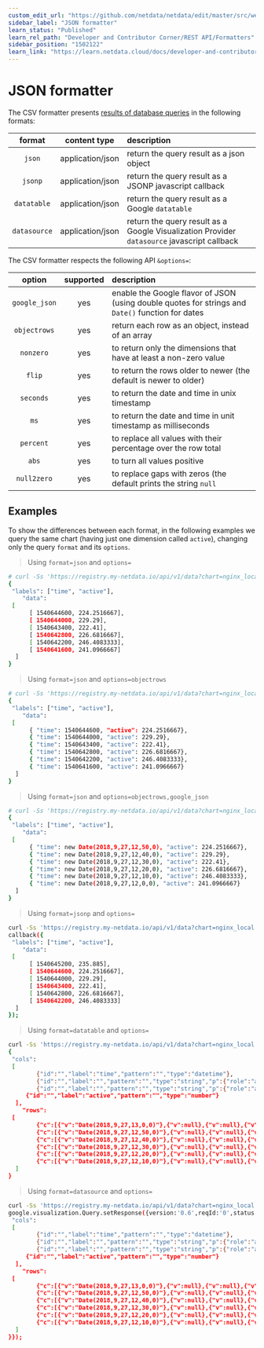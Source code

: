 ```yaml
---
custom_edit_url: "https://github.com/netdata/netdata/edit/master/src/web/api/formatters/json/README.md"
sidebar_label: "JSON formatter"
learn_status: "Published"
learn_rel_path: "Developer and Contributor Corner/REST API/Formatters"
sidebar_position: "1502122"
learn_link: "https://learn.netdata.cloud/docs/developer-and-contributor-corner/rest-api/formatters/json-formatter"
---
```



# JSON formatter

The CSV formatter presents [results of database queries](/docs/developer-and-contributor-corner/rest-api/queries) in the following formats:

| format       | content type     | description|
|:----:|:----------:|:----------|
| `json`       | application/json | return the query result as a json object|
| `jsonp`      | application/json | return the query result as a JSONP javascript callback|
| `datatable`  | application/json | return the query result as a Google `datatable`|
| `datasource` | application/json | return the query result as a Google Visualization Provider `datasource` javascript callback|

The CSV formatter respects the following API `&options=`:

| option        | supported | description|
|:----:|:-------:|:----------|
| `google_json` | yes       | enable the Google flavor of JSON (using double quotes for strings and `Date()` function for dates|
| `objectrows`  | yes       | return each row as an object, instead of an array|
| `nonzero`     | yes       | to return only the dimensions that have at least a non-zero value|
| `flip`        | yes       | to return the rows older to newer (the default is newer to older)|
| `seconds`     | yes       | to return the date and time in unix timestamp|
| `ms`          | yes       | to return the date and time in unit timestamp as milliseconds|
| `percent`     | yes       | to replace all values with their percentage over the row total|
| `abs`         | yes       | to turn all values positive|
| `null2zero`   | yes       | to replace gaps with zeros (the default prints the string `null`|

## Examples

To show the differences between each format, in the following examples we query the same
chart (having just one dimension called `active`), changing only the query `format` and its `options`.

> Using `format=json` and `options=`

```bash
# curl -Ss 'https://registry.my-netdata.io/api/v1/data?chart=nginx_local.connections&after=-3600&points=6&group=average&format=json&options='
{
 "labels": ["time", "active"],
    "data":
 [
      [ 1540644600, 224.2516667],
      [ 1540644000, 229.29],
      [ 1540643400, 222.41],
      [ 1540642800, 226.6816667],
      [ 1540642200, 246.4083333],
      [ 1540641600, 241.0966667]
  ]
}
```

> Using `format=json` and `options=objectrows`

```bash
# curl -Ss 'https://registry.my-netdata.io/api/v1/data?chart=nginx_local.connections&after=-3600&points=6&group=average&format=json&options=objectrows'
{
 "labels": ["time", "active"],
    "data":
 [
      { "time": 1540644600, "active": 224.2516667},
      { "time": 1540644000, "active": 229.29},
      { "time": 1540643400, "active": 222.41},
      { "time": 1540642800, "active": 226.6816667},
      { "time": 1540642200, "active": 246.4083333},
      { "time": 1540641600, "active": 241.0966667}
  ]
}
```

> Using `format=json` and `options=objectrows,google_json`

```bash
# curl -Ss 'https://registry.my-netdata.io/api/v1/data?chart=nginx_local.connections&after=-3600&points=6&group=average&formatjson&options=objectrows,google_json'
{
 "labels": ["time", "active"],
    "data":
 [
      { "time": new Date(2018,9,27,12,50,0), "active": 224.2516667},
      { "time": new Date(2018,9,27,12,40,0), "active": 229.29},
      { "time": new Date(2018,9,27,12,30,0), "active": 222.41},
      { "time": new Date(2018,9,27,12,20,0), "active": 226.6816667},
      { "time": new Date(2018,9,27,12,10,0), "active": 246.4083333},
      { "time": new Date(2018,9,27,12,0,0), "active": 241.0966667}
  ]
}
```

> Using `format=jsonp` and `options=`

```bash
curl -Ss 'https://registry.my-netdata.io/api/v1/data?chart=nginx_local.connections&after=-3600&points=6&group=average&formjsonp&options='
callback({
 "labels": ["time", "active"],
    "data":
 [
      [ 1540645200, 235.885],
      [ 1540644600, 224.2516667],
      [ 1540644000, 229.29],
      [ 1540643400, 222.41],
      [ 1540642800, 226.6816667],
      [ 1540642200, 246.4083333]
  ]
});
```

> Using `format=datatable` and `options=`

```bash
curl -Ss 'https://registry.my-netdata.io/api/v1/data?chart=nginx_local.connections&after=-3600&points=6&group=average&formdatatable&options='
{
 "cols":
 [
        {"id":"","label":"time","pattern":"","type":"datetime"},
        {"id":"","label":"","pattern":"","type":"string","p":{"role":"annotation"}},
        {"id":"","label":"","pattern":"","type":"string","p":{"role":"annotationText"}},
     {"id":"","label":"active","pattern":"","type":"number"}
  ],
    "rows":
 [
        {"c":[{"v":"Date(2018,9,27,13,0,0)"},{"v":null},{"v":null},{"v":235.885}]},
        {"c":[{"v":"Date(2018,9,27,12,50,0)"},{"v":null},{"v":null},{"v":224.2516667}]},
        {"c":[{"v":"Date(2018,9,27,12,40,0)"},{"v":null},{"v":null},{"v":229.29}]},
        {"c":[{"v":"Date(2018,9,27,12,30,0)"},{"v":null},{"v":null},{"v":222.41}]},
        {"c":[{"v":"Date(2018,9,27,12,20,0)"},{"v":null},{"v":null},{"v":226.6816667}]},
        {"c":[{"v":"Date(2018,9,27,12,10,0)"},{"v":null},{"v":null},{"v":246.4083333}]}
  ]
}
```

> Using `format=datasource` and `options=`

```bash
curl -Ss 'https://registry.my-netdata.io/api/v1/data?chart=nginx_local.connections&after=-3600&points=6&group=average&format=datasource&options='
google.visualization.Query.setResponse({version:'0.6',reqId:'0',status:'ok',sig:'1540645368',table:{
 "cols":
 [
        {"id":"","label":"time","pattern":"","type":"datetime"},
        {"id":"","label":"","pattern":"","type":"string","p":{"role":"annotation"}},
        {"id":"","label":"","pattern":"","type":"string","p":{"role":"annotationText"}},
     {"id":"","label":"active","pattern":"","type":"number"}
  ],
    "rows":
 [
        {"c":[{"v":"Date(2018,9,27,13,0,0)"},{"v":null},{"v":null},{"v":235.885}]},
        {"c":[{"v":"Date(2018,9,27,12,50,0)"},{"v":null},{"v":null},{"v":224.2516667}]},
        {"c":[{"v":"Date(2018,9,27,12,40,0)"},{"v":null},{"v":null},{"v":229.29}]},
        {"c":[{"v":"Date(2018,9,27,12,30,0)"},{"v":null},{"v":null},{"v":222.41}]},
        {"c":[{"v":"Date(2018,9,27,12,20,0)"},{"v":null},{"v":null},{"v":226.6816667}]},
        {"c":[{"v":"Date(2018,9,27,12,10,0)"},{"v":null},{"v":null},{"v":246.4083333}]}
  ]
}});
```


